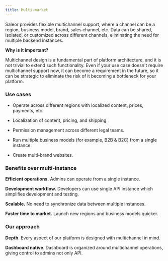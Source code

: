 ```yaml
---
title: Multi-market
---
```


Saleor provides flexible multichannel support, where a channel can be a region,
business model, brand, sales channel, etc. Data can be shared, isolated, or customized across different channels,
eliminating the need for multiple backend instances.

**Why is it important?**

Multichannel design is a fundamental part of platform architecture, and it is not trivial to extend such functionality.
Even if your use case doesn't require multichannel support now, it can become a requirement in the future,
so it can be strategic to eliminate the risk of it becoming a bottleneck for your platform.

### Use cases

- Operate across different regions with localized content, prices, payments, etc.

- Localization of content, pricing, and shipping.

- Permission management across different legal teams.

- Run multiple business models (for example, B2B & B2C) from a single instance.

- Create multi-brand websites.

### Benefits over multi-instance

**Efficient operations.** Admins can operate from a single instance.

**Development workflow.** Developers can use single API instance which simplifies development and testing.

**Scalable.** No need to synchronize data between multiple instances.

**Faster time to market.** Launch new regions and business models quicker.

### Our approach

**Depth**. Every aspect of our platform is designed with multichannel in mind.

**Dashboard native**. Dashboard is organized around multichannel operations, giving control to admins not only API.
